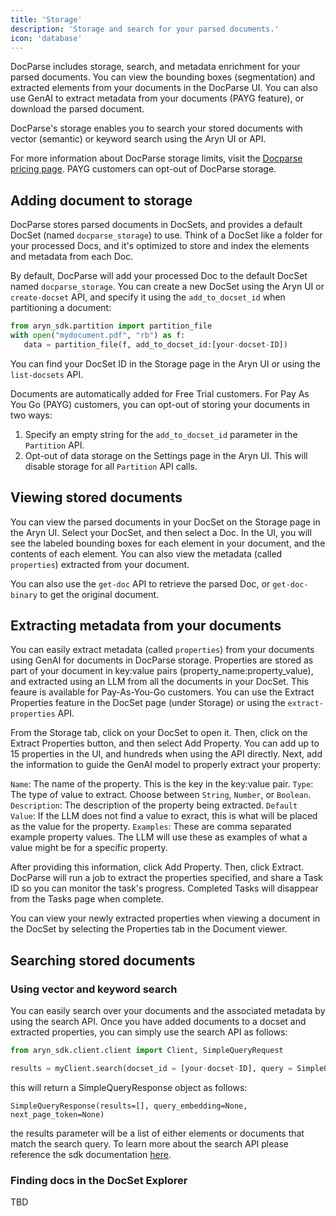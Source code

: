 ```yaml
---
title: 'Storage'
description: 'Storage and search for your parsed documents.'
icon: 'database'
---
```


DocParse includes storage, search, and metadata enrichment for your parsed documents. You can view the bounding boxes (segmentation) and extracted elements from your documents in the DocParse UI. You can also use GenAI to extract metadata from your documents (PAYG feature), or download the parsed document. 

DocParse's storage enables you to search your stored documents with vector (semantic) or keyword search using the Aryn UI or API.

For more information about DocParse storage limits, visit the [Docparse pricing page](https://www.aryn.ai/pricing). PAYG customers can opt-out of DocParse storage.

## Adding document to storage

DocParse stores parsed documents in DocSets, and provides a default DocSet (named `docparse_storage`) to use. Think of a DocSet like a folder for your processed Docs, and it's optimized to store and index the elements and metadata from each Doc.

By default, DocParse will add your processed Doc to the default DocSet named `docparse_storage`. You can create a new DocSet using the Aryn UI or `create-docset` API, and specify it using the `add_to_docset_id` when partitioning a document:


```python
from aryn_sdk.partition import partition_file
with open("mydocument.pdf", "rb") as f:
   data = partition_file(f, add_to_docset_id:[your-docset-ID])
```

You can find your DocSet ID in the Storage page in the Aryn UI or using the `list-docsets` API.

Documents are automatically added for Free Trial customers. For Pay As You Go (PAYG) customers, you can opt-out of storing your documents in two ways:

1. Specify an empty string for the `add_to_docset_id` parameter in the `Partition` API.
2. Opt-out of data storage on the Settings page in the Aryn UI. This will disable storage for all `Partition` API calls.


## Viewing stored documents

You can view the parsed documents in your DocSet on the Storage page in the Aryn UI. Select your DocSet, and then select a Doc. In the UI, you will see the labeled bounding boxes for each element in your document, and the contents of each element. You can also view the metadata (called `properties`) extracted from your document.

You can also use the `get-doc` API to retrieve the parsed Doc, or `get-doc-binary` to get the original document.


## Extracting metadata from your documents

You can easily extract metadata (called `properties`) from your documents using GenAI for documents in DocParse storage. Properties are stored as part of your document in key:value pairs (property_name:property_value), and extracted using an LLM from all the documents in your DocSet. This feaure is available for Pay-As-You-Go customers. You can use the Extract Properties feature in the DocSet page (under Storage) or using the `extract-properties` API.

From the Storage tab, click on your DocSet to open it. Then, click on the Extract Properties button, and then select Add Property. You can add up to 15 properties in the UI, and hundreds when using the API directly. Next, add the information to guide the GenAI model to properly extract your property:

`Name`: The name of the property. This is the key in the key:value pair.
`Type`: The type of value to extract. Choose between `String`, `Number`, or `Boolean`.
`Description`: The description of the property being extracted.
`Default Value`: If the LLM does not find a value to exract, this is what will be placed as the value for the property.
`Examples`: These are comma separated example property values. The LLM will use these as examples of what a value might be for a specific property.


After providing this information, click Add Property. Then, click Extract. DocParse will run a job to extract the properties specified, and share a Task ID so you can monitor the task's progress. Completed Tasks will disappear from the Tasks page when complete.

You can view your newly extracted properties when viewing a document in the DocSet by selecting the Properties tab in the Document viewer.


## Searching stored documents

### Using vector and keyword search

You can easily search over your documents and the associated metadata by using the search API. Once you have added documents to a docset and extracted properties, you can simply use the search API as follows: 

```python
from aryn_sdk.client.client import Client, SimpleQueryRequest

results = myClient.search(docset_id = [your-docset-ID], query = SimpleQueryRequest(query=[your-query-phrase], query_type=[KEYWORD|VECTOR], return_type=[DOC|ELEMENT]))
```

this will return a SimpleQueryResponse object as follows:

```
SimpleQueryResponse(results=[], query_embedding=None, next_page_token=None)
```

the results parameter will be a list of either elements or documents that match the search query. To learn more about the search API please reference the sdk documentation [here](../sdk-reference/store.mdx).


### Finding docs in the DocSet Explorer

TBD
